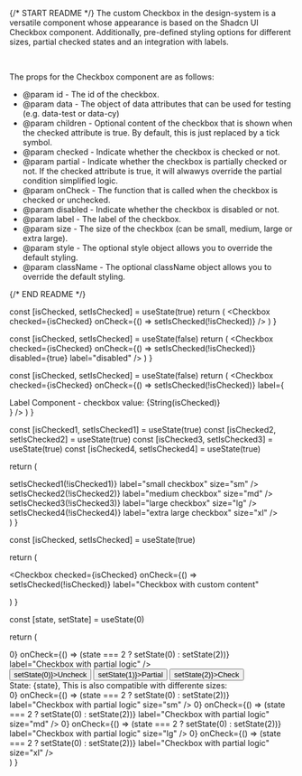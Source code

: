 

{/* START README */}
The custom Checkbox in the design-system is a versatile component whose appearance is based on the Shadcn UI Checkbox component. Additionally, pre-defined styling options for different sizes, partial checked states and an integration with labels.

<br />

The props for the Checkbox component are as follows:

- @param id - The id of the checkbox.
- @param data - The object of data attributes that can be used for testing (e.g. data-test or data-cy)
- @param children - Optional content of the checkbox that is shown when the checked attribute is true. By default, this is just replaced by a tick symbol.
- @param checked - Indicate whether the checkbox is checked or not.
- @param partial - Indicate whether the checkbox is partially checked or not. If the checked attribute is true, it will alwawys override the partial condition simplified logic.
- @param onCheck - The function that is called when the checkbox is checked or unchecked.
- @param disabled - Indicate whether the checkbox is disabled or not.
- @param label - The label of the checkbox.
- @param size - The size of the checkbox (can be small, medium, large or extra large).
- @param style - The optional style object allows you to override the default styling.
- @param className - The optional className object allows you to override the default styling.

{/* END README */}

  const [isChecked, setIsChecked] = useState(true)
  return (
    <Checkbox checked={isChecked} onCheck={() => setIsChecked(!isChecked)} />
  )
}

  const [isChecked, setIsChecked] = useState(false)
  return (
    <Checkbox
      checked={isChecked}
      onCheck={() => setIsChecked(!isChecked)}
      disabled={true}
      label="disabled"
    />
  )
}

  const [isChecked, setIsChecked] = useState(false)
  return (
    <Checkbox
      checked={isChecked}
      onCheck={() => setIsChecked(!isChecked)}
      label={
        <div className="border-uzh-blue-80 bg-uzh-blue-20 rounded-md border border-solid p-3 font-bold">
          Label Component - checkbox value: {String(isChecked)}
        </div>
      }
    />
  )
}

  const [isChecked1, setIsChecked1] = useState(true)
  const [isChecked2, setIsChecked2] = useState(true)
  const [isChecked3, setIsChecked3] = useState(true)
  const [isChecked4, setIsChecked4] = useState(true)

return (

<div className="flex flex-col gap-3">
  <Checkbox
    checked={isChecked1}
    onCheck={() => setIsChecked1(!isChecked1)}
    label="small checkbox"
    size="sm"
  />
  <Checkbox
    checked={isChecked2}
    onCheck={() => setIsChecked2(!isChecked2)}
    label="medium checkbox"
    size="md"
  />
  <Checkbox
    checked={isChecked3}
    onCheck={() => setIsChecked3(!isChecked3)}
    label="large checkbox"
    size="lg"
  />
  <Checkbox
    checked={isChecked4}
    onCheck={() => setIsChecked4(!isChecked4)}
    label="extra large checkbox"
    size="xl"
  />
</div>
) }

  const [isChecked, setIsChecked] = useState(true)

return (

<Checkbox
  checked={isChecked}
  onCheck={() => setIsChecked(!isChecked)}
  label="Checkbox with custom content"
>
  <FontAwesomeIcon icon={faX} className="mb-[0.19rem] h-4" />
</Checkbox>
) }

  const [state, setState] = useState(0)

return (

<div>
  <Checkbox
    checked={state === 2}
    partial={state > 0}
    onCheck={() => (state === 2 ? setState(0) : setState(2))}
    label="Checkbox with partial logic"
  />
  <div className="flex flex-row gap-4">
    <Button onClick={() => setState(0)}>Uncheck</Button>
    <Button onClick={() => setState(1)}>Partial</Button>
    <Button onClick={() => setState(2)}>Check</Button>
  </div>
  <div className="mt-4">
    State: {state}, This is also compatible with differente sizes:
  </div>
  <div className="mt-2 flex flex-row gap-4">
    <Checkbox
      checked={state === 2}
      partial={state > 0}
      onCheck={() => (state === 2 ? setState(0) : setState(2))}
      label="Checkbox with partial logic"
      size="sm"
    />
    <Checkbox
      checked={state === 2}
      partial={state > 0}
      onCheck={() => (state === 2 ? setState(0) : setState(2))}
      label="Checkbox with partial logic"
      size="md"
    />
    <Checkbox
      checked={state === 2}
      partial={state > 0}
      onCheck={() => (state === 2 ? setState(0) : setState(2))}
      label="Checkbox with partial logic"
      size="lg"
    />
    <Checkbox
      checked={state === 2}
      partial={state > 0}
      onCheck={() => (state === 2 ? setState(0) : setState(2))}
      label="Checkbox with partial logic"
      size="xl"
    />
  </div>
</div>
) }
